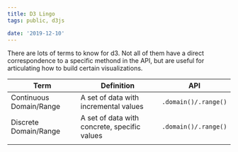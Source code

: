 ```yaml
---
title: D3 Lingo
tags: public, d3js

date: '2019-12-10'
---
```


There are lots of terms to know for d3. Not all of them have a direct correspondence to a specific methond in the API, but are useful for articulating how to build certain visualizations.

| Term                    | Definition                                   | API                  |
| ----------------------- | -------------------------------------------- | -------------------- |
| Continuous Domain/Range | A set of data with incremental values        | `.domain()/.range()` |
| Discrete Domain/Range   | A set of data with concrete, specific values | `.domain()/.range()` |
|                         |                                              |
